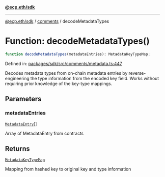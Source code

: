 [**@ecp.eth/sdk**](../../index.mdx)

***

[@ecp.eth/sdk](/sdk-reference/index.mdx) / [comments](/sdk-reference/comments/index.mdx) / decodeMetadataTypes

# Function: decodeMetadataTypes()

```ts
function decodeMetadataTypes(metadataEntries): MetadataKeyTypeMap;
```

Defined in: [packages/sdk/src/comments/metadata.ts:447](https://github.com/ecp-eth/comments-monorepo/blob/main/packages/sdk/src/comments/metadata.ts#L447)

Decodes metadata types from on-chain metadata entries by reverse-engineering
the type information from the encoded key field. Works without requiring
prior knowledge of the key-type mappings.

## Parameters

### metadataEntries

[`MetadataEntry`](/sdk-reference/comments/type-aliases/MetadataEntry.mdx)[]

Array of MetadataEntry from contracts

## Returns

[`MetadataKeyTypeMap`](/sdk-reference/comments/type-aliases/MetadataKeyTypeMap.mdx)

Mapping from hashed key to original key and type information
